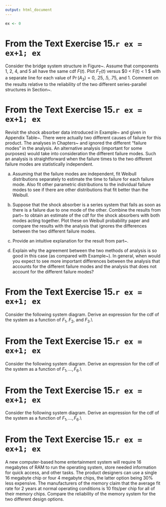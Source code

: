 ```yaml
---
output: html_document
---
```


```r
ex <- 0
```


# From the Text Exercise 15.`r ex = ex+1; ex`

 \label{exercise:sp.bridge.comp} Consider the bridge system structure in Figure~\ref{figure:system.bridgefig.ps}. Assume that components 1, 2, 4, and 5 all have the same cdf $F(t)$. Plot $F_{T}(t)$ versus $0 < F(t) < 1 $ with a separate line for each value of $\Pr( A_{3})= 0, .25, .5, .75$, and 1. Comment on the results relative to the reliability of the two different series-parallel structures in Section~\ref{section:series.parallel}. 


# From the Text Exercise 15.`r ex = ex+1; ex`

 Revisit the shock absorber data introduced in Example~\ref{example:shock.absorber.data} and given in Appendix Table~\ref{atable:shockabs.data}.  There were actually two different causes of failure for this product. The analyses in Chapters~\ref{chapter:nonparametric.estimation} and \ref{chapter:parametric.ml.ls} ignored the different "failure modes" in the analysis. An alternative analysis (important for some purposes) would take into consideration the different failure modes. Such an analysis is straightforward when the failure times to the two different failure modes are statistically independent.      
 

a. \label{part:shock.separate.modes} Assuming that the failure modes are independent, fit Weibull distributions separately to estimate the time to failure for each failure mode.  Also fit other parametric distributions to the individual failure modes to see if there are other distributions that fit better than the Weibull. 

a. \label{exer.part:shockabs.crisk} Suppose that the shock absorber is a series system that fails as soon as there is a failure due to one mode of the other.  Combine the results from part~\ref{part:shock.separate.modes} to obtain an estimate of the cdf for the shock absorbers with both modes acting together.  Plot these on Weibull probability paper and compare the results with the analysis that ignores the differences between the two different failure modes. 

a. Provide an intuitive explanation for the result from part~\ref{exer.part:shockabs.crisk}. 

a. Explain why the agreement between the two methods of analysis is so good in this case (as compared with Example~\ref{example:deviceg}). In general, when would you expect to see more important differences between the analysis that accounts for the different failure modes and the analysis that does not account for the different failure modes?  


# From the Text Exercise 15.`r ex = ex+1; ex`

 Consider the following system diagram. Derive an expression for the cdf of the system as a function of $F_{1}$, $F_{2}$, and $F_{3}$.\\ \xfigbookfiguresize{\figurehome/system.threefig.ps}{1.5in} 


# From the Text Exercise 15.`r ex = ex+1; ex`

 Consider the following system diagram. Derive an expression for the cdf of the system as a function of $F_{1}, \dots, F_{6}$.\\ \xfigbookfiguresize{\figurehome/system.sixafig.ps}{2.2in} 


# From the Text Exercise 15.`r ex = ex+1; ex`

 Consider the following system diagram. Derive an expression for the cdf of the system as a function of $F_{1}, \dots, F_{6}$.\\ \xfigbookfiguresize{\figurehome/system.sixbfig.ps}{2.2in} 


# From the Text Exercise 15.`r ex = ex+1; ex`

 \label{exercise:ram.option} A new computer-based home entertainment system will require 16 megabytes of RAM to run the operating system, store needed information for quick access, and other tasks.  The product designers can use a single 16 megabyte chip or four 4 megabyte chips, the latter option being 30\% less expensive. The manufacturers of the memory claim that the average fit rate for 2 years at normal operating conditions is 10 fits/per chip for all of their memory chips. Compare the reliability of the memory system for the two different design options. 



